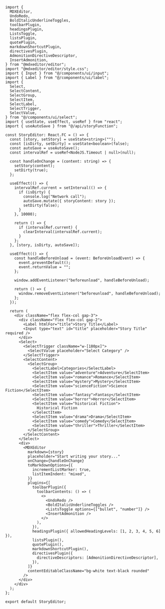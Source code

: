 ```
import {
  MDXEditor,
  UndoRedo,
  BoldItalicUnderlineToggles,
  toolbarPlugin,
  headingsPlugin,
  ListsToggle,
  listsPlugin,
  quotePlugin,
  markdownShortcutPlugin,
  directivesPlugin,
  AdmonitionDirectiveDescriptor,
  InsertAdmonition,
} from "@mdxeditor/editor";
import "@mdxeditor/editor/style.css";
import { Input } from "@/components/ui/input";
import { Label } from "@/components/ui/label";
import {
  Select,
  SelectContent,
  SelectGroup,
  SelectItem,
  SelectLabel,
  SelectTrigger,
  SelectValue,
} from "@/components/ui/select";
import { useState, useEffect, useRef } from "react";
import { useAutoSave } from "@/api/storyFunction";

const StoryEditor: React.FC = () => {
  const [story, setStory] = useState<string>("");
  const [isDirty, setDirty] = useState<boolean>(false);
  const autoSave = useAutoSave();
  const intervalRef = useRef<NodeJS.Timeout | null>(null);

  const handleOnChange = (content: string) => {
    setStory(content);
    setDirty(true);
  };

  useEffect(() => {
    intervalRef.current = setInterval(() => {
      if (isDirty) {
        console.log("Network call");
        autoSave.mutate({ storyContent: story });
        setDirty(false);
      }
    }, 10000);

    return () => {
      if (intervalRef.current) {
        clearInterval(intervalRef.current);
      }
    };
  }, [story, isDirty, autoSave]);

  useEffect(() => {
    const handleBeforeUnload = (event: BeforeUnloadEvent) => {
      event.preventDefault();
      event.returnValue = "";
    };

    window.addEventListener("beforeunload", handleBeforeUnload);

    return () => {
      window.removeEventListener("beforeunload", handleBeforeUnload);
    };
  });

  return (
    <div className="flex flex-col gap-3">
      <div className="flex flex-col gap-2">
        <Label htmlFor="title">Story Title</Label>
        <Input type="text" id="title" placeholder="Story Title" required />
      </div>
      <Select>
        <SelectTrigger className="w-[180px]">
          <SelectValue placeholder="Select Category" />
        </SelectTrigger>
        <SelectContent>
          <SelectGroup>
            <SelectLabel>Categories</SelectLabel>
            <SelectItem value="adventure">Adventure</SelectItem>
            <SelectItem value="romance">Romance</SelectItem>
            <SelectItem value="mystery">Mystery</SelectItem>
            <SelectItem value="scienceFiction">Science Fiction</SelectItem>
            <SelectItem value="fantasy">Fantasy</SelectItem>
            <SelectItem value="horror">Horror</SelectItem>
            <SelectItem value="historical Fiction">
              Historical Fiction
            </SelectItem>
            <SelectItem value="drama">Drama</SelectItem>
            <SelectItem value="comedy">Comedy</SelectItem>
            <SelectItem value="thriller">Thriller</SelectItem>
          </SelectGroup>
        </SelectContent>
      </Select>
      <div>
        <MDXEditor
          markdown={story}
          placeholder="Start writing your story..."
          onChange={handleOnChange}
          toMarkdownOptions={{
            incrementListMarker: true,
            listItemIndent: "mixed",
          }}
          plugins={[
            toolbarPlugin({
              toolbarContents: () => (
                <>
                  <UndoRedo />
                  <BoldItalicUnderlineToggles />
                  <ListsToggle options={["bullet", "number"]} />
                  <InsertAdmonition />
                </>
              ),
            }),
            headingsPlugin({ allowedHeadingLevels: [1, 2, 3, 4, 5, 6] }),
            listsPlugin(),
            quotePlugin(),
            markdownShortcutPlugin(),
            directivesPlugin({
              directiveDescriptors: [AdmonitionDirectiveDescriptor],
            }),
          ]}
          contentEditableClassName="bg-white text-black rounded"
        />
      </div>
    </div>
  );
};

export default StoryEditor;
```
